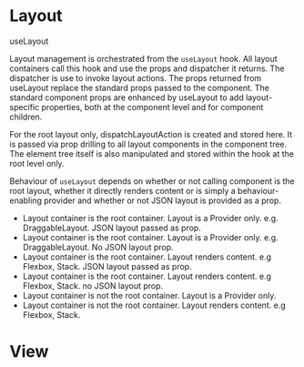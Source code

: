 
<Meta title="Layout/Overview" />

<style>{`
  .subheading {
    --mediumdark: '#999999';
    font-weight: 900;
    font-size: 13px;
    color: #999;
    letter-spacing: 6px;
    line-height: 24px;
    text-transform: uppercase;
    margin-bottom: 12px;
    margin-top: 40px;
  }

  .link-list {
    display: grid;
    grid-template-columns: 1fr;
    grid-template-rows: 1fr 1fr;
    row-gap: 10px;
  }

  @media (min-width: 620px) {
    .link-list {
      row-gap: 20px;
      column-gap: 20px;
      grid-template-columns: 1fr 1fr;
    }
  }

  @media all and (-ms-high-contrast:none) {
  .link-list {
      display: -ms-grid;
      -ms-grid-columns: 1fr 1fr;
      -ms-grid-rows: 1fr 1fr;
    }
  }

  .link-item {
    display: block;
    padding: 20px 30px 20px 15px;
    border: 1px solid #00000010;
    border-radius: 5px;
    transition: background 150ms ease-out, border 150ms ease-out, transform 150ms ease-out;
    color: #333333;
    display: flex;
    align-items: flex-start;
  }

  .link-item:hover {
    border-color: #1EA7FD50;
    transform: translate3d(0, -3px, 0);
    box-shadow: rgba(0, 0, 0, 0.08) 0 3px 10px 0;
  }

  .link-item:active {
    border-color: #1EA7FD;
    transform: translate3d(0, 0, 0);
  }

  .link-item strong {
    font-weight: 700;
    display: block;
    margin-bottom: 2px;
  }
  
  .link-item img {
    height: 40px;
    width: 40px;
    margin-right: 15px;
    flex: none;
  }

  .link-item span {
    font-size: 14px;
    line-height: 20px;
  }

  .tip {
    display: inline-block;
    border-radius: 1em;
    font-size: 11px;
    line-height: 12px;
    font-weight: 700;
    background: #E7FDD8;
    color: #66BF3C;
    padding: 4px 12px;
    margin-right: 10px;
    vertical-align: top;
  }

  .tip-wrapper {
    font-size: 13px;
    line-height: 20px;
    margin-top: 40px;
    margin-bottom: 40px;
  }

  .tip-wrapper code {
    font-size: 12px;
    display: inline-block;
  }

  
`}</style>

# Layout

<div class="subheading">useLayout</div>

Layout management is orchestrated from the  `useLayout` hook. All layout containers 
call this hook and use the props and dispatcher it returns. The dispatcher is 
use to invoke layout actions. The props returned from useLayout replace the standard props 
passed to the component. The standard component props are enhanced by useLayout to add layout-
specific properties, both at the component level and for component children.

For the root layout only, dispatchLayoutAction is created and stored here. It is passed via 
prop drilling to all layout components in the component tree. The element tree itself is also
manipulated and stored within the hook at the root level only. 

Behaviour of `useLayout` depends on whether or not calling component is the root layout, whether 
it directly renders content or is simply a behaviour-enabling provider and whether or not JSON 
layout is provided as a prop.

- Layout container is the root container. Layout is a Provider only. e.g. DraggableLayout. JSON layout passed as prop.
- Layout container is the root container. Layout is a Provider only. e.g. DraggableLayout. No JSON layout prop.
- Layout container is the root container. Layout renders content. e.g Flexbox, Stack. JSON layout passed as prop.
- Layout container is the root container. Layout renders content. e.g Flexbox, Stack. no JSON layout prop.
- Layout container is not the root container. Layout is a Provider only.
- Layout container is not the root container. Layout renders content. e.g Flexbox, Stack.


# View
